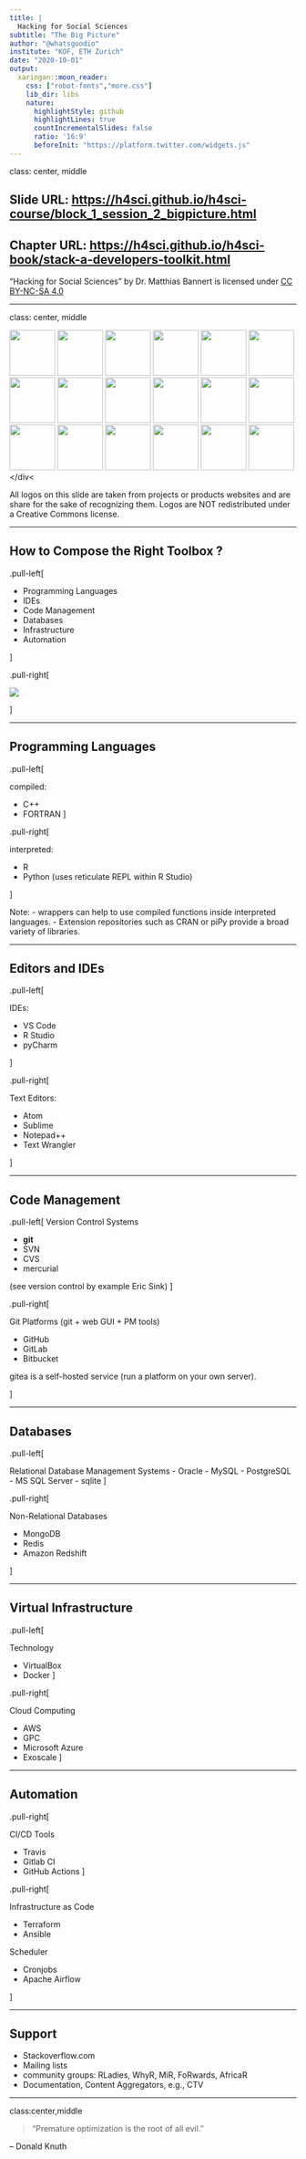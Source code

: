 ```yaml
---
title: |
  Hacking for Social Sciences
subtitle: "The Big Picture"
author: "@whatsgoodio"
institute: "KOF, ETH Zurich"
date: "2020-10-01"
output:
  xaringan::moon_reader:
    css: ["robot-fonts","more.css"]
    lib_dir: libs
    nature:
      highlightStyle: github
      highlightLines: true
      countIncrementalSlides: false
      ratio: '16:9'
      beforeInit: "https://platform.twitter.com/widgets.js"
---
```


class: center, middle

## Slide URL: [https://h4sci.github.io/h4sci-course/block_1_session_2_bigpicture.html](https://h4sci.github.io/h4sci-course/block_1_session_2_bigpicture.html)
## Chapter URL: [https://h4sci.github.io/h4sci-book/stack-a-developers-toolkit.html](https://h4sci.github.io/h4sci-book/stack-a-developers-toolkit.html)


<div class="my-footer"><span><div class="footer-text" align="right">"Hacking for Social Sciences" by Dr. Matthias Bannert is licensed under <a href="https://creativecommons.org/licenses/by-nc-sa/4.0/?ref=chooser-v1">CC BY-NC-SA 4.0</a></div></span></div> 


---


class: center, middle

<div>
<img src="logos/aws.png" width = "80px"> <img src="logos/azure.png" width = "80px"> <img src="logos/cassandra.png" width = "80px"> <img src="logos/d3.png" width = "80px"> <img src="logos/docker.png" width = "80px"> <img src="logos/git.png" width = "80px"> <img src="logos/github.png" width = "80px"> <img src="logos/hadoop.png" width = "80px"> <img src="logos/highcharts.png" width = "80px"> <img src="logos/julia.png" width = "80px"> <img src="logos/matlab.png" width = "80px"> <img src="logos/mongodb.png" width = "80px"> <img src="logos/pandas.png" width = "80px"> <img src="logos/postgresql.png" width = "80px"> <img src="logos/python.png" width = "80px"> <img src="logos/rstats.png" width = "80px"> <img src="logos/rstudio.png" width = "80px"> <img src="logos/spark.png" width = "80px"> </div<

<div class="my-footer"><span><div class="footer-text" align="right">All logos on this slide are taken from projects or products websites and are share for the sake of recognizing them. Logos are NOT redistributed under a Creative Commons license.</div></span></div> 



---




## How to Compose the Right Toolbox ?

.pull-left[

- Programming Languages
- IDEs
- Code Management
- Databases
- Infrastructure
- Automation


]

.pull-right[

<img src="picktools.jpg">

]


---


## Programming Languages

.pull-left[

compiled:

  - C++ 
  - FORTRAN
]

.pull-right[

interpreted:

  - R 
  - Python (uses reticulate REPL within R Studio)

]


Note:
- wrappers can help to use compiled functions inside interpreted languages.
- Extension repositories such as CRAN or piPy provide a broad variety of libraries.


---


## Editors and IDEs


.pull-left[

  IDEs:

- VS Code
- R Studio
- pyCharm


]

.pull-right[
  
  Text Editors:

- Atom
- Sublime
- Notepad++
- Text Wrangler

]


---


## Code Management


.pull-left[
Version Control Systems

- **git**
- SVN
- CVS
- mercurial

(see version control by example Eric Sink)
]

.pull-right[

Git Platforms (git + web GUI + PM tools)

- GitHub
- GitLab
- Bitbucket

gitea is a self-hosted service (run a platform on your own server).

]






---


## Databases

.pull-left[

Relational Database Management Systems
- Oracle
- MySQL
- PostgreSQL
- MS SQL Server
- sqlite
]

.pull-right[

Non-Relational Databases

- MongoDB
- Redis
- Amazon Redshift
  
]

---


## Virtual Infrastructure

.pull-left[

Technology

- VirtualBox
- Docker
]

.pull-right[

Cloud Computing

- AWS
- GPC
- Microsoft Azure
- Exoscale
]


---


## Automation


.pull-right[

CI/CD Tools

- Travis
- Gitlab CI
- GitHub Actions
]

.pull-right[

Infrastructure as Code

- Terraform
- Ansible

Scheduler

- Cronjobs
- Apache Airflow

]


---


## Support

- Stackoverflow.com
- Mailing lists
- community groups: RLadies, WhyR, MiR, FoRwards, AfricaR
- Documentation, Content Aggregators, e.g., CTV

---


class:center,middle

> "Premature optimization is the root of all evil."

-- Donald Knuth











